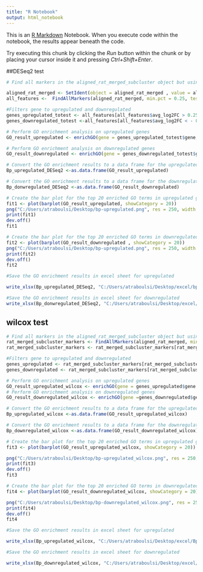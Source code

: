 ```yaml
---
title: "R Notebook"
output: html_notebook
---
```


This is an [R Markdown](http://rmarkdown.rstudio.com) Notebook. When you execute code within the notebook, the results appear beneath the code. 

Try executing this chunk by clicking the *Run* button within the chunk or by placing your cursor inside it and pressing *Ctrl+Shift+Enter*. 

##DESeq2 test

```r
# Find all markers in the aligned_rat_merged_subcluster object but using the DESeq2 test

aligned_rat_merged <- SetIdent(object = aligned_rat_merged , value = aligned_rat_merged$orig.ident)
all_features <-  FindAllMarkers(aligned_rat_merged, min.pct = 0.25, test.use = "DESeq2",  verbose = T)

```



```r
#Filters gene to upregulated and downregulated 
genes_upregulated_totest <- all_features[all_features$avg_log2FC > 0.25 & all_features$p_val_adj < 0.05, ] 
genes_downregulated_totest <-all_features[all_features$avg_log2FC < - 0.25 & all_features$p_val_adj < 0.05, ] 
```

```r
# Perform GO enrichment analysis on upregulated genes
GO_result_upregulated <- enrichGO(gene = genes_upregulated_totest$gene, OrgDb = "org.Rn.eg.db", keyType = "SYMBOL", ont = "BP")
```


```r
# Perform GO enrichment analysis on downregulated genes
GO_result_downregulated <- enrichGO(gene = genes_downregulated_totest$gene, OrgDb = "org.Rn.eg.db", keyType = "SYMBOL", ont = "BP")
```

```r
# Convert the GO enrichment results to a data frame for the upregulated genes
Bp_upregulated_DESeq2 <-as.data.frame(GO_result_upregulated)
```

```r
# Convert the GO enrichment results to a data frame for the downregulated genes
Bp_donwregulated_DESeq2 <-as.data.frame(GO_result_downregulated)
```

```r
# Create the bar plot for the top 20 enriched GO terms in upregulated genes and save it in a directory
fit1 <- plot(barplot(GO_result_upregulated, showCategory = 20))
png("C:/Users/atraboulsi/Desktop/bp-upregulated.png", res = 250, width = 3500, height = 3500)
print(fit1)
dev.off()
fit1
```

```r
# Create the bar plot for the top 20 enriched GO terms in downregulated genes and save it in a directory
fit2 <- plot(barplot(GO_result_downregulated , showCategory = 20))
png("C:/Users/atraboulsi/Desktop/bp-upregulated.png", res = 250, width = 3500, height = 3500)
print(fit2)
dev.off()
fit2
```



```r
#Save the GO enrichment results in excel sheet for upregulated

write_xlsx(Bp_upregulated_DESeq2, "C:/Users/atraboulsi/Desktop/excel/bp-upregulated.xlsx")
```

```r
#Save the GO enrichment results in excel sheet for downregulated
write_xlsx(Bp_donwregulated_DESeq2, "C:/Users/atraboulsi/Desktop/excel/bp-downregulated.xlsx")
```

## wilcox test
```r
# Find all markers in the aligned_rat_merged_subcluster object but using the wilcox test
rat_merged_subcluster_markers <- FindAllMarkers(aligned_rat_merged, min.pct = 0.25, logfc.threshold = 0.25)
rat_merged_subcluster_markers <- rat_merged_subcluster_markers[rat_merged_subcluster_markers$p_val_adj<0.05,]
```

```r
#Filters gene to upregulated and downregulated 
genes_upregulated <- rat_merged_subcluster_markers[rat_merged_subcluster_markers$avg_log2FC > 0.25,] 
genes_downregulated <- rat_merged_subcluster_markers[rat_merged_subcluster_markers$avg_log2FC < - 0.25, ] 
```


```r
# Perform GO enrichment analysis on upregulated genes
GO_result_upregulated_wilcox <- enrichGO(gene = genes_upregulated$gene , OrgDb = "org.Rn.eg.db", keyType = "SYMBOL", ont = "BP")
# Perform GO enrichment analysis on downregulated genes
GO_result_downregulated_wilcox <- enrichGO(gene =genes_downregulated$gene , OrgDb = "org.Rn.eg.db", keyType = "SYMBOL", ont = "BP")
```

```r
# Convert the GO enrichment results to a data frame for the upregulated gene
Bp_upregulated_wilcox <-as.data.frame(GO_result_upregulated_wilcox)
```

```r
# Convert the GO enrichment results to a data frame for the downregulated gene
Bp_downregulated_wilcox <-as.data.frame(GO_result_downregulated_wilcox)
```

```r
# Create the bar plot for the top 20 enriched GO terms in upregulated genes and save it in a directory
fit3 <- plot(barplot(GO_result_upregulated_wilcox, showCategory = 20))

png("C:/Users/atraboulsi/Desktop/bp-upregulated_wilcox.png", res = 250, width = 4000, height = 4000)
print(fit3)
dev.off()
fit3
```

```r
# Create the bar plot for the top 20 enriched GO terms in downregulated genes and save it in a directory
fit4 <- plot(barplot(GO_result_downregulated_wilcox, showCategory = 20))

png("C:/Users/atraboulsi/Desktop/bp-downregulated_wilcox.png", res = 250, width = 4000, height = 4000)
print(fit4)
dev.off()
fit4
```

```r
#Save the GO enrichment results in excel sheet for upregulated

write_xlsx(Bp_upregulated_wilcox, "C:/Users/atraboulsi/Desktop/excel/Bp_upregulated_wilcox.xlsx")
```


```r
#Save the GO enrichment results in excel sheet for downregulated

write_xlsx(Bp_downregulated_wilcox, "C:/Users/atraboulsi/Desktop/excel/Bp_downregulated_wilcox.xlsx")
```

